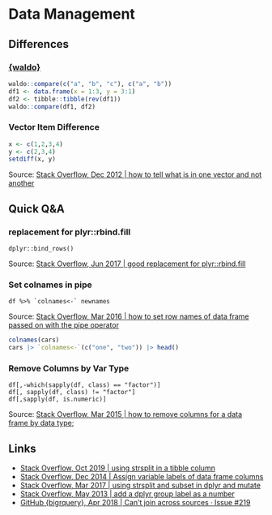 # Data Management 


## Differences 

### [{waldo}](https://waldo.r-lib.org/)

```r
waldo::compare(c("a", "b", "c"), c("a", "b"))
df1 <- data.frame(x = 1:3, y = 3:1)
df2 <- tibble::tibble(rev(df1))
waldo::compare(df1, df2)
```

### Vector Item Difference   

```r
x <- c(1,2,3,4)
y <- c(2,3,4)
setdiff(x, y)
```
<div class="source">
Source: [Stack Overflow, Dec 2012 | how to tell what is in one vector and not another](https://stackoverflow.com/questions/1837968/how-to-tell-what-is-in-one-vector-and-not-another)
</div>


## Quick Q&A 

### replacement for plyr::rbind.fill 
`dplyr::bind_rows()`  
<div class="source">
Source: [Stack Overflow, Jun 2017 | good replacement for plyr::rbind.fill](https://stackoverflow.com/questions/44464441/r-is-there-a-good-replacement-for-plyrrbind-fill-in-dplyr)
</div> 


### Set colnames in pipe
``df %>% `colnames<-` newnames``  
<div class="source">
Source: [Stack Overflow, Mar 2016 | how to set row names of data frame passed on with the pipe operator](https://stackoverflow.com/questions/35518218/how-to-set-the-row-names-of-a-data-frame-passed-on-with-the-pipe-operator)
</div> 

```r
colnames(cars)
cars |> `colnames<-`(c("one", "two")) |> head()
```
### Remove Columns by Var Type  
`df[,-which(sapply(df, class) == "factor")]`  
`df[, sapply(df, class) != "factor"]`  
`df[,sapply(df, is.numeric)]`  
<div class="source">
Source: [Stack Overflow, Mar 2015 | how to remove columns for a data frame by data type](https://stackoverflow.com/questions/28548245/how-to-remove-columns-from-a-data-frame-by-data-type); 
</div>



## Links  

- [Stack Overflow, Oct 2019 | using strsplit in a tibble column](https://stackoverflow.com/questions/58253379/r-using-strsplit-in-a-tibble-column)
- [Stack Overflow, Dec 2014 | Assign variable labels of data frame columns](https://stackoverflow.com/questions/27347548/r-assign-variable-labels-of-data-frame-columns)
- [Stack Overflow, Mar 2017 | using strsplit and subset in dplyr and mutate](https://stackoverflow.com/questions/42565539/using-strsplit-and-subset-in-dplyr-and-mutate)  
- [Stack Overflow, May 2013 | add a dplyr group label as a number](https://stackoverflow.com/questions/50099010/r-add-a-dplyr-group-label-as-a-number)
- [GitHub {bigrquery}, Apr 2018 | Can't join across sources · Issue #219 ](https://github.com/r-dbi/bigrquery/issues/219)

